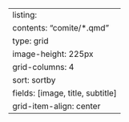 ---
listing:
    contents: "comite/*.qmd"
    type: grid
    image-height: 225px
    grid-columns: 4
    sort: sortby
    fields: [image, title, subtitle]
    grid-item-align: center
---